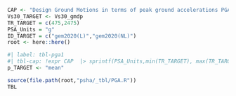 

```r
CAP <- "Design Ground Motions in terms of peak ground accelerations PGA [%s] for return periods ranging from %s to %s [yr] Spectral ordinates were obtained assuming site conditions with Vs30 ranging from  %s to %s [m/s]. (p=%s)<br>References: **gem2020(L)**: GEM PNG 2020 Hazard Model with linear ergodic site response model. **gem2020(NL):** GEM PNG 2020 Hazard Model with non-linear ergodic site response model from Stewart et al [-@Stewart2020]<br><br>"
Vs30_TARGET <- Vs30_gmdp
TR_TARGET = c(475,2475)
PSA_Units = "g" 
ID_TARGET = c("gem2020(L)","gem2020(NL)")
root <- here::here()          

```

```r
#| label: tbl-pga1
#| tbl-cap: !expr CAP  |> sprintf(PSA_Units,min(TR_TARGET), max(TR_TARGET), min(Vs30_TARGET), max(Vs30_TARGET), "mean")
p_TARGET <- "mean"

source(file.path(root,"psha/_tbl/PGA.R"))
TBL
```
